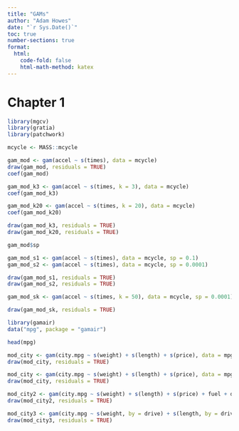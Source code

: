 ```yaml
---
title: "GAMs"
author: "Adam Howes"
date: "`r Sys.Date()`"
toc: true
number-sections: true
format: 
  html: 
    code-fold: false
    html-math-method: katex
---
```


# Chapter 1

```r
library(mgcv)
library(gratia)
library(patchwork)

mcycle <- MASS::mcycle

gam_mod <- gam(accel ~ s(times), data = mcycle)
draw(gam_mod, residuals = TRUE)
coef(gam_mod)

gam_mod_k3 <- gam(accel ~ s(times, k = 3), data = mcycle)
coef(gam_mod_k3)

gam_mod_k20 <- gam(accel ~ s(times, k = 20), data = mcycle)
coef(gam_mod_k20)

draw(gam_mod_k3, residuals = TRUE)
draw(gam_mod_k20, residuals = TRUE)

gam_mod$sp

gam_mod_s1 <- gam(accel ~ s(times), data = mcycle, sp = 0.1)
gam_mod_s2 <- gam(accel ~ s(times), data = mcycle, sp = 0.0001)

draw(gam_mod_s1, residuals = TRUE)
draw(gam_mod_s2, residuals = TRUE)

gam_mod_sk <- gam(accel ~ s(times, k = 50), data = mcycle, sp = 0.0001)

draw(gam_mod_sk, residuals = TRUE)
```

```r
library(gamair)
data("mpg", package = "gamair")

head(mpg)

mod_city <- gam(city.mpg ~ s(weight) + s(length) + s(price), data = mpg, method = "REML")
draw(mod_city, residuals = TRUE)

mod_city <- gam(city.mpg ~ s(weight) + s(length) + s(price), data = mpg, method = "REML")
draw(mod_city, residuals = TRUE)

mod_city2 <- gam(city.mpg ~ s(weight) + s(length) + s(price) + fuel + drive + style, data = mpg, method = "REML")
draw(mod_city2, residuals = TRUE)

mod_city3 <- gam(city.mpg ~ s(weight, by = drive) + s(length, by = drive) + s(price, by = drive), data = mpg, method = "REML")
draw(mod_city3, residuals = TRUE)
```